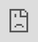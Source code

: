 ```yaml
---
title: "Chunking"
permalink: "u1gxz0"
---
```


Chunking breaks down large documents into manageable pieces.
Each chunk generates its own vector, resulting in multiple vectors that collectively represent a field from a single parent document.
This is useful for large documents that exceed maximum vector dimensions.

Chunking helps search because smaller pieces of text are easier to match accurately with a user’s query. When the AI searches through chunks instead of whole documents, it avoids irrelevant content and focuses only on the most relevant parts. This reduces noise, improves precision, and increases the chances of finding the exact answer or context the user needs.

Chunking helps retrieval augmented generated (RAG) by giving the system smaller, focused pieces of information to choose from when answering a question. Instead of pulling in a whole document, RAG can retrieve just the chunks that are most relevant. This makes the answer more accurate because the model is only looking at the parts that actually match the question. It also reduces the chance of including unrelated or confusing content in the final response.

<Note>
This feature is only available in Fusion 5.9.x for versions 5.9.12 and later.
</Note>

## How chunking works

Chunking works by limiting the context length to 512 tokens.
Ideally, a chunk represents a complete thought or idea and is usually a sentence or two in length.
Chunking should also balance computational efficiency.
For example, you should be careful to not generate too many chunks per document, because each chunk is represented by a vector of O(1000) floats, which can affect performance and resource usage.

<Note>
There are limits to both the request and response payloads sent to the LWAI Chunker from Fusion. Currently Fusion truncates the body of text sent to Lucidworks AI for chunking to 50,000 characters (O(100) pages).
</Note>

## Chunking in Neural Hybrid Search

You can set up Neural Hybrid Search to index, rank, and retrieve documents based on a combination of lexical and chunked vectors.

To use chunking in Neural Hybrid Search, you must use Lucidworks AI. Chunking is not supported for Ray or Seldon implementations. For more information, see the [Lucidworks AI Async Chunking API](/lw-platform/ai/fpqd94/async-chunking-api).

In order to set up the Lucidworks AI index and query stages, you need to first set up your [Lucidworks AI Gateway integration](/how-to/y6euxl). This guide also assumes that you’ve set up and configured a datasource.

Setting up chunking in Neural Hybrid Search is similar to a standard [Neural Hybrid search](/how-to/jk43nv/configure-neural-hybrid-search) implementation, except that the LWAI Chunker Stage replaces the [LWAI Vectorize Field stage](/fusion/5.9/t16i6m/lwai-vectorize-field) and the [Chunking Neural Hybrid Query stage](/fusion/5.9/4klbo6/chunking-neural-hybrid-query-stage) replaces the [Neural Hybrid Query](/fusion/5.9/mb500k/neural-hybrid-query-stage) or [Hybrid Query](/fusion/5.9/fgbib5/hybrid-query-stage) stages.

Click **Get Started** below to see how to enable chunking in Fusion:

<iframe src="https://app.supademo.com/embed/cmbjyucmh00j9xu0j0vmhkoum?embed_v=2" loading="lazy" title="Enable chunking in Fusion" allow="clipboard-write" frameborder="0" webkitallowfullscreen="true" mozallowfullscreen="true" allowfullscreen="" style="position: absolute; top: 0; left: 0; width: 100%; height: 100%;"></iframe>

### Set up LWAI Chunker index pipeline stage

1. Sign into Fusion, go to **Indexing** > **Index Pipelines**, then select an existing pipeline or create a new one.
2. Click **Add a new pipeline stage**, then select **LWAI Chunker Stage**. For reference information, see [LWAI Chunker Index Stage](/fusion/5.9/dm5m4e/lwai-chunker-index-stage).
3. In the **Account Name** field, select the Lucidworks AI API account name defined in [Lucidworks AI Gateway](/lw-platform/ai/41gdb7/lucidworks-ai-gateway).
4. In the **Chunking Strategy** field, select the [strategy](/lw-platform/ai/fpqd94/async-chunking-api#chunking-strategies-chunkers) to use. For example, `sentence`.
5. In the **Model for Vectorization** field, select the Lucidworks AI model to use for encoding. For more information, see:

   * [Pre-trained embedding models](/lw-platform/ai/3vqfxe/pre-trained-embedding-models)
   * [Custom embedding model training](/lw-platform/ai/k1zkfn/custom-embedding-model-training). To use a custom model, you must obtain the deployment ID from the deployments screen, or from the [Lucidworks AI Models API](/lw-platform/ai/e63rmi/models-api) and enter that in the Model field.
6. In the **Input context variable** field, enter the variable in context to be used as input. This field supports template expressions.
7. In the **Source** field, enter the name of the string field where the value should be submitted to the model for encoding. If the field is blank or does not exist, this stage is not processed. Template expressions are supported.
8. In the **Destination Field Name & Context Output** field, enter the name of the field where the vector value from the model response is saved.

   <Note>
   This field must contain `chunk_vector` and must be a dense vector field type. This field is used to populate two things with the prediction results:

   1. The field name in the document that will contain the prediction.
   2. The name of the context variable that will contain the prediction.
   </Note>


9. In the **Destination Field Name for Text Chunks (not the vectors)** field, enter the field name that will contain the text chunks that are generated by the chunker. For example, `body_chunks_ss`.
10. In the **Chunker Configuration** section, click the **+** sign to enter the parameter name and value for additional chunker keys to send to Lucidworks AI. For example, to limit the chunk size to two sentences, enter `chunkSize` and `2`, respectively.
11. In the **Model Configuration** section, click the **+** sign to enter the parameter name and value for additional model configurations to send to Lucidworks AI. Several `modelConfig` parameters are common to generative AI use cases.
12. In the **API Key** field, enter the secret associated with the model. For example, for OpenAI models, the value would start with `sk-`.
13. In the **Maximum Asynchronous Call Tries** field, enter the maximum number of attempts to issue an asynchronous Lucidworks AI API call. The default value is `3`.
14. Select the **Fail on Error** checkbox to generate an exception if an error occurs while generating a prediction for a document.
15. Click **Save**.

### Set up Solr Partial Update Indexer stage

Fusion’s asynchronous chunking process is optimized for efficiency and reliability.
To achieve this, it leverages the [Solr Partial Update Indexer](/fusion/5.9/233/solr-partial-update-indexer-stage) stage and a single index pipeline visited twice.

1. In the same pipeline, click **Add a new pipeline stage**, then select **Solr Partial Update Indexer**.
2. Select the checkboxes to disable **Map to Solr Schema**, **Enable Concurrency Control**, and **Reject Update if Solr Document is not Present**.
3. Select the checkbox to enable **Process All Pipeline Doc Fields**.
4. Select the checkbox to enable **Allow reserved fields**.
5. Click **Save**.

Index data using the new pipeline.

### Set up LWAI Vectorize Query stage

1. Go to **Querying > Query Pipelines**, then select an existing pipeline or create a new one.
2. To vectorize text, click **Add a new pipeline stage**.
3. Click **Add a new pipeline stage**, then select **LWAI Vectorize Query**.
4. In the **Account Name** field, select the name of the Lucidworks AI account.
5. In the **Model** field, select the Lucidworks AI model to use for encoding.
6. In the **Query Input** field, enter the location from which the query is retrieved.
7. In the **Output context variable** field, enter the name of the variable where the vector value from the response is saved.
8. In the **Use Case Configuration** section, click the **+** sign to enter the parameter name and value to send to Lucidworks AI. The `useCaseConfig` parameter that is common to generative AI and embedding use cases is `dataType`, but each use case may have other parameters. The value for the query stage is `query`.
9. In the **Model Configuration** section, click the **+** sign to enter the parameter name and value to send to Lucidworks AI. Several `modelConfig` parameters are common to generative AI use cases. For more information, see [Prediction API](/lw-platform/ai/8bx4m9/prediction-api).
10. Select the **Fail on Error** checkbox to generate an exception if an error occurs during this stage.
11. Click **Save**.

### Set up Chunking Neural Hybrid Query pipeline stage

1. In the same query pipeline where you configured LWAI Vectorize Query stage, click **Add a new pipeline stage**, then select **Chunking Neural Hybrid Query Stage**. For reference information, see [Chunking Neural Hybrid Query Stage](/fusion/5.9/4klbo6/chunking-neural-hybrid-query-stage).
2. In the **Lexical Query Input** field, enter the location from which the lexical query is retrieved. For example, `<request.params.q>`. Template expressions are supported.
3. In the **Lexical Query Weight** field, enter the relative weight of the lexical query. For example, `0.3`. If this value is `0`, no re-ranking will be applied using the lexical query scores.
4. In the **Lexical Query Squash Factor** field, enter a value that will be used to squash the lexical query score. For this value, Lucidworks recommends entering the inverse of the lexical maximum score across all queries for the given collection.
5. In the **Vector Query Field**, enter the name of the Solr field for k-nearest neighbor (KNN) vector search. For example, `body_chunk_vector_384v`.
6. In the **Vector Input** field, enter the location from which the vector is retrieved. Template expressions are supported. For example, a value of `<ctx.vector>` evaluates the context variable resulting from the LWAI Vectorize Query stage.
7. In the **Vector Query Weight** field, enter the relative weight of the vector query. For example, **0.7**.
8. In the **Min Return Vector Similarity** field, enter the minimum vector similarity value to qualify as a match from the Vector portion of the hybrid query.
9. In the **Min Traversal Vector Similarity** field, enter the minimum vector similarity value to use when walking through the graph during the Vector portion of the hybrid query.
10. Select the checkbox to enable the **Compute Vector Similarity for Lexical-Only Matches** setting. When enabled, this setting computes vector similarity scores for documents in lexical search results but not in the initial vector search results.
11. Select the checkbox to enable the **Block pre-filtering** setting. When enabled, this setting prevents pre-filtering that can interfere with facets and cause other issues.
12. Click **Save**.

### Validate chunking in the Query Workbench

Once configured, go to the Query Workbench to run some queries and check that vectorization and chunking are working properly.

If you facet by the vector query field (in this example, `body_chunk_vector_384v`) you see your indexed documents have vectors.

<Frame>![fusion chunking vectors](/assets/images/5.9/5.9.12/chunking/fusion-chunking-vectors.png)</Frame>

<Note>
If you have a large dataset with thousands of docs, you should set this field to `stored=false`. Storing vectors in Solr for that many docs can results in memory issues. Refer to the [Solr documentation on override properties](https://solr.apache.org/guide/solr/latest/indexing-guide/fields.html#optional-field-type-override-properties) for more information.
</Note>

If you facet by `_lw_chunk_root`, you see `body_chunk_ss`. In this example, the chunk size is limited to two sentences, so this document has 29 chunks of two sentences each.

<Frame>![fusion chunking response](/assets/images/5.9/5.9.12/chunking/fusion-chunking-response.png)</Frame>
